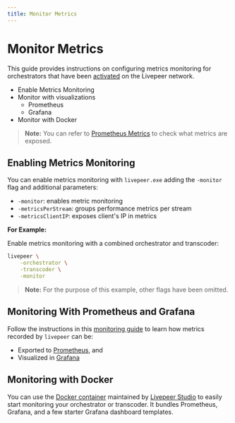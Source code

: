 ```yaml
---
title: Monitor Metrics
---
```


# Monitor Metrics

This guide provides instructions on configuring metrics monitoring for orchestrators that have been [activated](/guides/orchestrating/getting-started/activation) on the Livepeer network.

- Enable Metrics Monitoring
- Monitor with visualizations
  - Prometheus
  - Grafana
- Monitor with Docker

> **Note:** You can refer to [Prometheus Metrics](/reference/go-livepeer/prometheus-metrics) to check what metrics are exposed.

## Enabling Metrics Monitoring

You can enable metrics monitoring with `livepeer.exe` adding the `-monitor` flag and additional parameters:

- `-monitor`: enables metric monitoring
- `-metricsPerStream`: groups performance metrics per stream
- `-metricsClientIP`: exposes client's IP in metrics

**For Example:**

Enable metrics monitoring with a combined orchestrator and
transcoder:

```bash
livepeer \
    -orchestrator \
    -transcoder \
    -monitor
```

> **Note:** For the purpose of this example, other flags have been omitted.

## Monitoring With Prometheus and Grafana

Follow the instructions in this
[monitoring guide](https://forum.livepeer.org/t/guide-transcoder-monitoring-with-prometheus-grafana/1225) to learn how metrics recorded by `livepeer` can be:

- Exported to [Prometheus](https://prometheus.io/), and
- Visualized in [Grafana](https://grafana.com/)

## Monitoring with Docker

You can use the [Docker container](https://github.com/livepeer/livepeer-monitoring) maintained by [Livepeer Studio](https://livepeer.studio/) to easily start monitoring your orchestrator or transcoder. It bundles Prometheus, Grafana, and a few starter Grafana dashboard templates.
